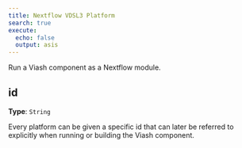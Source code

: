 ```yaml
---
title: Nextflow VDSL3 Platform
search: true
execute:
  echo: false
  output: asis
---
```


Run a Viash component as a Nextflow module.

## id

**Type**: `String`

Every platform can be given a specific id that can later be referred to explicitly when running or building the Viash component.



